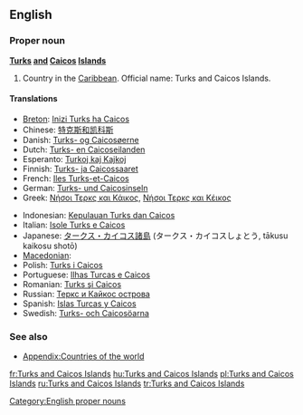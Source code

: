 ==English==

===Proper noun===
'''[[Turks]] [[and]] [[Caicos]] [[Island]]s'''

# Country in the [[Caribbean]].  Official name: Turks and Caicos Islands.

====Translations====
{{trans-top|country in the Caribbean}}
* [[Breton]]: [[Inizi Turks ha Caicos]]
* Chinese: [[特克斯和凯科斯]]
* Danish: [[Turks- og Caicosøerne]]
* Dutch: [[Turks- en Caicoseilanden]]
* Esperanto: [[Turkoj kaj Kajkoj]]
* Finnish: [[Turks- ja Caicossaaret]]
* French: [[Iles Turks-et-Caicos]]
* German: [[Turks- und Caicosinseln]]
* Greek: [[Νήσοι Τερκς και Κάικος]], [[Νήσοι Τερκς και Κέικος]]
{{trans-mid}}
* Indonesian: [[Kepulauan Turks dan Caicos]]
* Italian: [[Isole Turks e Caicos]]
* Japanese: [[タークス・カイコス諸島]] (タークス・カイコスしょとう, tākusu kaikosu shotō)
* [[Macedonian]]: {{t|mk|Туркс и Кајкос|tr=Túrks i Kájkos|sc=Cyrl}}
* Polish: [[Turks i Caicos]]
* Portuguese: [[Ilhas Turcas e Caicos]]
* Romanian: [[Turks şi Caicos]]
* Russian: [[Теркс и Кайкос острова]]
* Spanish: [[Islas Turcas y Caicos]]
* Swedish: [[Turks- och Caicosöarna]]
{{trans-bottom}}

===See also===
* [[Appendix:Countries of the world]]

[[Category:English proper nouns]]

[[fr:Turks and Caicos Islands]]
[[hu:Turks and Caicos Islands]]
[[pl:Turks and Caicos Islands]]
[[ru:Turks and Caicos Islands]]
[[tr:Turks and Caicos Islands]]